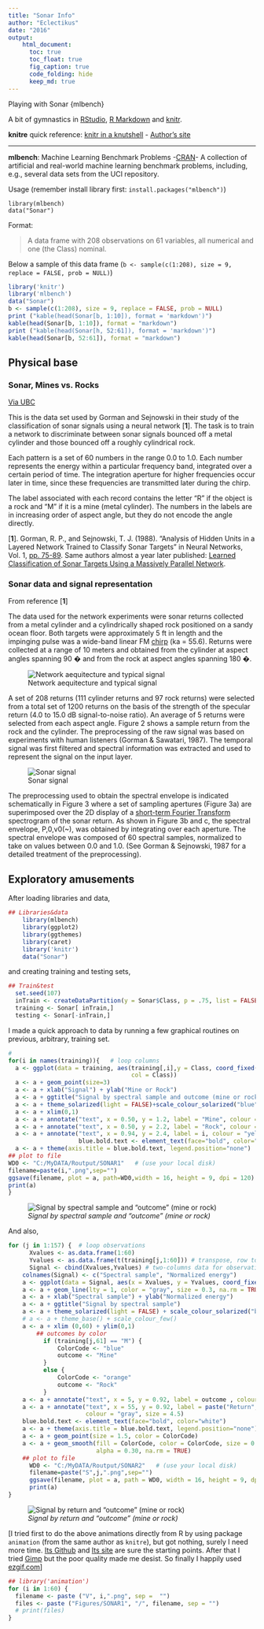```yaml
---
title: "Sonar Info"
author: "Eclectikus"
date: "2016"
output:
    html_document:
      toc: true
      toc_float: true
      fig_caption: true
      code_folding: hide
      keep_md: true
---
```

 Playing with Sonar {mlbench}

A bit of gymnastics in [RStudio](https://www.rstudio.com/), [R Markdown](http://rmarkdown.rstudio.com/) and [knitr](https://cran.r-project.org/web/packages/knitr/index.html).

**knitre** quick reference: [knitr in a knutshell](http://kbroman.org/knitr_knutshell/) - [Author's site](http://yihui.name/knitr/)

---

**mlbench**: Machine Learning Benchmark Problems -[CRAN](https://cran.r-project.org/web/packages/mlbench/index.html)- A collection of artificial and real-world machine learning benchmark problems, including, e.g., several data sets from the UCI repository.

Usage (remember install library first: `install.packages("mlbench")`)
```
library(mlbench)
data("Sonar")
```
Format:

> A data frame with 208 observations on 61 variables, all numerical and one (the Class) nominal.

Below a sample of this data frame (`b <- sample(c(1:208), size = 9, replace = FALSE, prob = NULL)`)

```r
library('knitr')
library('mlbench')
data("Sonar")
b <- sample(c(1:208), size = 9, replace = FALSE, prob = NULL)
print ("kable(head(Sonar[b, 1:10]), format = 'markdown')")
kable(head(Sonar[b, 1:10]), format = "markdown")
print ("kable(head(Sonar[h, 52:61]), format = 'markdown')")
kable(head(Sonar[b, 52:61]), format = "markdown")
```


## Physical base

### Sonar, Mines vs. Rocks
[Via UBC](http://ugrad.stat.ubc.ca/R/library/mlbench/html/Sonar.html)

This is the data set used by Gorman and Sejnowski in their study of the classification of sonar signals using a neural network [**1**]. The task is to train a network to discriminate between sonar signals bounced off a metal cylinder and those bounced off a roughly cylindrical rock.

Each pattern is a set of 60 numbers in the range 0.0 to 1.0. Each number represents the energy within a particular frequency band, integrated over a certain period of time. The integration aperture for higher frequencies occur later in time, since these frequencies are transmitted later during the chirp.

The label associated with each record contains the letter "R" if the object is a rock and "M" if it is a mine (metal cylinder). The numbers in the labels are in increasing order of aspect angle, but they do not encode the angle directly.

[**1**]. Gorman, R. P., and Sejnowski, T. J. (1988). "Analysis of Hidden Units in a Layered Network Trained to Classify Sonar Targets" in Neural Networks, Vol. 1, [pp. 75-89](http://citeseerx.ist.psu.edu/viewdoc/download?doi=10.1.1.299.8959&rep=rep1&type=pdf). Same authors almost a year later published: [Learned Classification of Sonar Targets Using a Massively Parallel Network](https://papers.cnl.salk.edu/PDFs/Learned%20Classification%20of%20Sonar%20Targets%20Using%20a%20Massively%20Parallel%20Network%201988-3231.pdf).



### Sonar data and signal representation
From reference [**1**]

The data used for the network experiments were sonar returns collected from a metal cylinder and a cylindrically shaped rock positioned on a sandy ocean floor. Both targets were approximately 5 ft in length and the impinging pulse was a wide-band linear FM [chirp](https://en.wikipedia.org/wiki/Chirp) (ka = 55.6). Returns were collected at a range of 10 meters and obtained from the cylinder at aspect angles spanning 90 � and from the rock at aspect angles spanning 180 �.

<p align="center">![Network aequitecture and typical signal](https://raw.githubusercontent.com/Eclectikus/playingsonar/master/Figures/PhysicsSchemw.png)</p>

A set of 208 returns (111 cylinder returns and 97 rock returns) were selected from a total set of 1200 returns on the basis of the strength of the specular return (4.0 to 15.0 dB signal-to-noise ratio). An average of 5 returns were selected from each aspect angle. Figure 2 shows a sample return from the rock and the cylinder. The preprocessing of the raw signal was based on experiments with human listeners (Gorman & Sawatari, 1987). The temporal signal was first filtered and spectral information was extracted and used to represent the signal on the input layer.

<p align="center">![Sonar signal](https://raw.githubusercontent.com/Eclectikus/playingsonar/master/Figures/SonarSignal.png)</p>

The preprocessing used to obtain the spectral envelope is indicated schematically in Figure 3 where a set of sampling apertures (Figure 3a) are superimposed over the 2D display of a [short-term Fourier Transform](https://en.wikipedia.org/wiki/Short-time_Fourier_transform) spectrogram of the sonar return. As shown in Figure 3b and c, the spectral envelope, P,0,v0(~), was obtained by integrating over each aperture. The spectral envelope was composed of 60 spectral samples, normalized to take on values between 0.0 and 1.0. (See Gorman & Sejnowski, 1987 for a detailed treatment of the preprocessing).

## Exploratory amusements

After loading libraries and data,

```r
## Libraries&data
    library(mlbench)
    library(ggplot2)
    library(ggthemes)
    library(caret)
    library('knitr')
    data("Sonar")
```

and creating training and testing sets,

```r
## Train&test
  set.seed(107)
  inTrain <- createDataPartition(y = Sonar$Class, p = .75, list = FALSE)
  training <- Sonar[ inTrain,]
  testing <- Sonar[-inTrain,]
```

I made a quick approach to data by running a few graphical routines on previous, arbitrary, training set. 

```r
# 
for(i in names(training)){   # loop columns
  a <- ggplot(data = training, aes(training[,i],y = Class, coord_fixed(),
                                   col = Class))
  a <- a + geom_point(size=3)
  a <- a + xlab("Signal") + ylab("Mine or Rock") 
  a <- a + ggtitle("Signal by spectral sample and outcome (mine or rock)")
  a <- a + theme_solarized(light = FALSE)+scale_colour_solarized("blue")
  a <- a + xlim(0,1)
  a <- a + annotate("text", x = 0.50, y = 1.2, label = "Mine", colour = "white")
  a <- a + annotate("text", x = 0.50, y = 2.2, label = "Rock", colour = "white")
  a <- a + annotate("text", x = 0.94, y = 2.4, label = i, colour = "yellow", size = 7.5)
                    blue.bold.text <- element_text(face="bold", color="white")
  a <- a + theme(axis.title = blue.bold.text, legend.position="none")
## plot to file
WD0 <- "C:/MyDATA/Routput/SONAR1"   # (use your local disk)
filename=paste(i,".png",sep="")
ggsave(filename, plot = a, path=WD0,width = 16, height = 9, dpi = 120)
print(a)
}
```

![*Signal by spectral sample and "outcome" (mine or rock)*](https://raw.githubusercontent.com/Eclectikus/playingsonar/master/Figures/Sonar1_1200xVia_ezgif.com.gif)

And also,

```r
for (j in 1:157) {  # loop observations
      Xvalues <- as.data.frame(1:60)
      Yvalues <- as.data.frame(t(training[j,1:60])) # transpose, row to column
      Signal <- cbind(Xvalues,Yvalues) # two-columns data for observation 'j'
    colnames(Signal) <- c("Spectral sample", "Normalized energy")
    a <- ggplot(data = Signal, aes(x = Xvalues, y = Yvalues, coord_fixed()))
    a <- a + geom_line(lty = 1, color = "gray", size = 0.3, na.rm = TRUE)
    a <- a + xlab("Spectral sample") + ylab("Normalized energy") 
    a <- a + ggtitle("Signal by spectral sample")
    a <- a + theme_solarized(light = FALSE) + scale_colour_solarized("blue")
    # a <- a + theme_base() + scale_colour_few()
    a <- a + xlim (0,60) + ylim(0,1)
        ## outcomes by color
          if (training[j,61] == "M") {
              ColorCode <- "blue"
              outcome <- "Mine"
          }
          else {
              ColorCode <- "orange"
              outcome <- "Rock"
          }
    a <- a + annotate("text", x = 5, y = 0.92, label = outcome , colour = ColorCode, size = 5.4)
    a <- a + annotate("text", x = 55, y = 0.92, label = paste("Return", j),
                      colour = "gray", size = 4.5)
    blue.bold.text <- element_text(face="bold", color="white")
    a <- a + theme(axis.title = blue.bold.text, legend.position="none")
    a <- a + geom_point(size = 1.5, color = ColorCode)
    a <- a + geom_smooth(fill = ColorCode, color = ColorCode, size = 0.75,
                         alpha = 0.30, na.rm = TRUE)
    ## plot to file
      WD0 <- "C:/MyDATA/Routput/SONAR2"   # (use your local disk)
      filename=paste("S",j,".png",sep="")
      ggsave(filename, plot = a, path = WD0, width = 16, height = 9, dpi = 120)
      print(a)
}
```

![*Signal by return and "outcome" (mine or rock)*](https://github.com/Eclectikus/playingsonar/blob/master/Figures/Sonar2_1200xVia_ezgif.com.gif?raw=true)

[I tried first to do the above animations directly from R by using package `animation` (from the same author as `knitre`), but got nothing, surely I need more time. [Its Github](https://github.com/yihui/animation) and [Its site](http://yihui.name/animation/) are sure the starting points. After that I tried [Gimp](https://www.gimp.org/) but the poor quality made me desist. So finally I happily used [ezgif.com](http://ezgif.com/)]

```r
## library('animation')
for (i in 1:60) {
  filename <- paste ("V", i,".png", sep =  "")
  files <- paste ("Figures/SONAR1", "/", filename, sep = "")
  # print(files)
}
```
